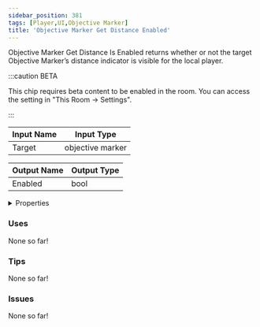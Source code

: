 ```yaml
---
sidebar_position: 381
tags: [Player,UI,Objective Marker]
title: 'Objective Marker Get Distance Enabled'
---
```


Objective Marker Get Distance Is Enabled returns whether or not the target Objective Marker’s distance indicator is visible for the local player.

:::caution BETA

This chip requires beta content to be enabled in the room. You can access the setting in "This Room -> Settings".

:::


<EsbSvg />

| Input Name | Input Type |
|-----------|-----------|
| Target | objective marker |

| Output Name | Output Type |
|-----------|-----------|
| Enabled | bool |


<details>
  <summary>Properties</summary>
  <div>
    <div>
    <table>
      <thead>
        <tr>
          <th>Is beta required?</th>
          <th>✅</th>
        </tr>
        <tr>
          <th>Is this chip a trolling risk?</th>
          <th>❌</th>
        </tr>
        <tr>
          <th>Is this chip a role assignment risk?</th>
          <th>❌</th>
        </tr>
        <tr>
          <th>Chip UUID</th>
          <th>6bca2a96-0f30-438e-89d8-aa77ffce2b1c</th>
        </tr>
      </thead>
    </table>
    </div>
  </div>
</details>

### Uses

None so far!

### Tips

None so far!

### Issues

None so far!